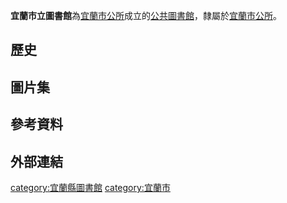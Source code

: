 {{Unreferenced |time=2014-12-20T16:44:50+00:00 }}
{{Expand|time=2014-12-20}}
{{Infobox library
| library_name       = 宜蘭市立圖書館<br><small>Yilan City Library</small>
| library_logo       = 
| image              = 
| caption            = 
| location           =  [[宜蘭縣|宜蘭縣]][[宜蘭市|宜蘭市]]民權路一段53號
| type               = 市立圖書館
| num_branches       = 
| num_employees      =
| established        = 
| items_collected    = 
| collection_size    = 
| legal_deposit      = 
| req_to_access      = 開放予任何需要使用館藏與服務者
| budget             = 
| director           = 
| website            =
}}

'''宜蘭市立圖書館'''為[[宜蘭市|宜蘭市公所]]成立的[[公共圖書館|公共圖書館]]，隸屬於[[宜蘭市|宜蘭市公所]]。

== 歷史 ==

==圖片集==

== 參考資料 ==
{{reflist}}

== 外部連結 ==

{{中華民國公立圖書館}}


[[category:宜蘭縣圖書館|category:宜蘭縣圖書館]]
[[category:宜蘭市|category:宜蘭市]]